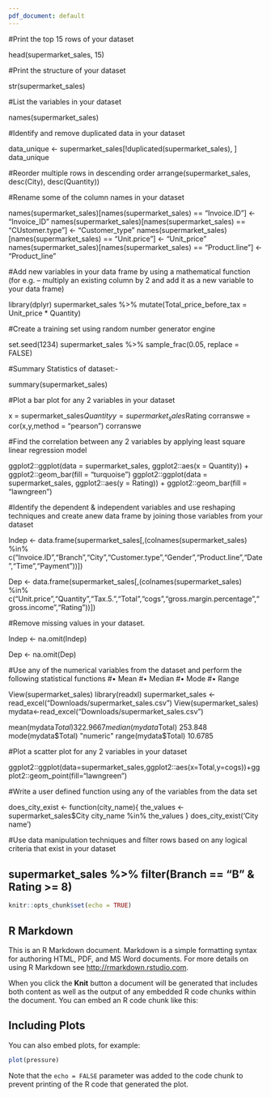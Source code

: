 ```yaml
---
pdf_document: default
---
```


#Print the top 15 rows of your dataset 

head(supermarket_sales, 15)

#Print the structure of your dataset

str(supermarket_sales)

#List the variables in your dataset 

names(supermarket_sales)

#Identify and remove duplicated data in your dataset

data_unique <- supermarket_sales[!duplicated(supermarket_sales), ]
data_unique

#Reorder multiple rows in descending order
arrange(supermarket_sales, desc(City), desc(Quantity))

#Rename some of the column names in your dataset 

names(supermarket_sales)[names(supermarket_sales) == "Invoice.ID"] <- "Invoice_ID"
names(supermarket_sales)[names(supermarket_sales) == "CUstomer.type"] <- "Customer_type"
names(supermarket_sales)[names(supermarket_sales) == "Unit.price"] <- "Unit_price"
names(supermarket_sales)[names(supermarket_sales) == "Product.line"] <- "Product_line"

#Add new variables in your data frame by using a mathematical function (for e.g. – multiply an existing column by 2 and add it as a new variable to your data frame) 

library(dplyr)
supermarket_sales %>% mutate(Total_price_before_tax = Unit_price * Quantity)

#Create a training set using random number generator engine

set.seed(1234)
supermarket_sales %>% sample_frac(0.05, replace = FALSE)

#Summary Statistics of dataset:-

summary(supermarket_sales) 


#Plot a bar plot for any 2 variables in your dataset 

x = supermarket_sales$Quantity
y = supermarket_sales$Rating
corranswe = cor(x,y,method = "pearson")
corranswe

#Find the correlation between any 2 variables by applying least square linear regression model

ggplot2::ggplot(data = supermarket_sales, ggplot2::aes(x = Quantity)) + ggplot2::geom_bar(fill = "turquoise")
ggplot2::ggplot(data = supermarket_sales, ggplot2::aes(y = Rating)) + ggplot2::geom_bar(fill = "lawngreen")


#Identify the dependent & independent variables and use reshaping techniques and create anew data frame by joining those variables from your dataset

Indep <- data.frame(supermarket_sales[,(colnames(supermarket_sales) %in% c("Invoice.ID","Branch","City","Customer.type","Gender","Product.line","Date","Time","Payment"))])

Dep <- data.frame(supermarket_sales[,(colnames(supermarket_sales) %in% c("Unit.price","Quantity","Tax.5.","Total","cogs","gross.margin.percentage","gross.income","Rating"))])

#Remove missing values in your dataset.

Indep <- na.omit(Indep)

Dep <- na.omit(Dep)

#Use any of the numerical variables from the dataset and perform the following statistical functions
#• Mean 
#• Median 
#• Mode 
#• Range 

View(supermarket_sales)
library(readxl)
supermarket_sales <- read_excel("Downloads/supermarket_sales.csv")
View(supermarket_sales)                                                                 
mydata<-read_excel("Downloads/supermarket_sales.csv")

mean(mydata$Total)
322.9667
median(mydata$Total)
253.848
mode(mydata$Total)
"numeric"
range(mydata$Total)
10.6785

#Plot a scatter plot for any 2 variables in your dataset

ggplot2::ggplot(data=supermarket_sales,ggplot2::aes(x=Total,y=cogs))+ggplot2::geom_point(fill="lawngreen")

#Write a user defined function using any of the variables from the data set

does_city_exist <- function(city_name){
the_values <- supermarket_sales$City
 city_name %in% the_values
}
does_city_exist('City name')

#Use data manipulation techniques and filter rows based on any logical criteria that exist in your dataset

supermarket_sales %>% filter(Branch == "B" & Rating >= 8)
---

```r
knitr::opts_chunk$set(echo = TRUE)
```

## R Markdown

This is an R Markdown document. Markdown is a simple formatting syntax for authoring HTML, PDF, and MS Word documents. For more details on using R Markdown see <http://rmarkdown.rstudio.com>.

When you click the **Knit** button a document will be generated that includes both content as well as the output of any embedded R code chunks within the document. You can embed an R code chunk like this:



## Including Plots

You can also embed plots, for example:

```r
plot(pressure)
```

Note that the `echo = FALSE` parameter was added to the code chunk to prevent printing of the R code that generated the plot.
